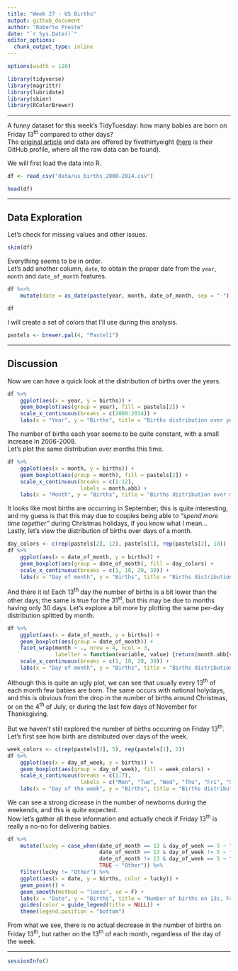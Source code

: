 ```yaml
---
title: "Week 27 - US Births"
output: github_document
author: "Roberto Preste"
date: "`r Sys.Date()`"
editor_options: 
  chunk_output_type: inline
---
```


```r
options(width = 120)
```

```r
library(tidyverse)
library(magrittr)
library(lubridate)
library(skimr)
library(RColorBrewer)
```

___  

A funny dataset for this week's TidyTuesday: how many babies are born on Friday 13^th^ compared to other days?  
The [original article](https://fivethirtyeight.com/features/some-people-are-too-superstitious-to-have-a-baby-on-friday-the-13th/) and data are offered by fivethirtyeight ([here](https://github.com/rudeboybert/fivethirtyeight) is their GitHub profile, where all the raw data can be found).  

We will first load the data into R.  

```r
df <- read_csv("data/us_births_2000-2014.csv")
```

```r
head(df)
```

___  

## Data Exploration  

Let's check for missing values and other issues.  

```r
skim(df)
```

Everything seems to be in order.  
Let's add another column, `date`, to obtain the proper date from the `year`, `month` and `date_of_month` features.  

```r
df %<>% 
    mutate(date = as_date(paste(year, month, date_of_month, sep = "-")))
```

```r
df
```

I will create a set of colors that I'll use during this analysis.  

```r
pastels <- brewer.pal(4, "Pastel1")
```

___  

## Discussion  

Now we can have a quick look at the distribution of births over the years.  

```r
df %>% 
    ggplot(aes(x = year, y = births)) + 
    geom_boxplot(aes(group = year), fill = pastels[2]) + 
    scale_x_continuous(breaks = c(2000:2014)) + 
    labs(x = "Year", y = "Births", title = "Births distribution over years")
```

The number of births each year seems to be quite constant, with a small increase in 2006-2008.  
Let's plot the same distribution over months this time.  

```r
df %>% 
    ggplot(aes(x = month, y = births)) + 
    geom_boxplot(aes(group = month), fill = pastels[2]) + 
    scale_x_continuous(breaks = c(1:12), 
                       labels = month.abb) + 
    labs(x = "Month", y = "Births", title = "Births distribution over months")
```

It looks like most births are occurring in September; this is quite interesting, and my guess is that this may due to couples being able to *"spend more time together"* during Christmas holidays, if you know what I mean...  
Lastly, let's view the distribution of births over days of a month.  

```r
day_colors <- c(rep(pastels[2], 12), pastels[1], rep(pastels[2], 18))
df %>% 
    ggplot(aes(x = date_of_month, y = births)) + 
    geom_boxplot(aes(group = date_of_month), fill = day_colors) + 
    scale_x_continuous(breaks = c(1, 10, 20, 30)) + 
    labs(x = "Day of month", y = "Births", title = "Births distribution over days of the month")
```

And there it is! Each 13^th^ day the number of births is a bit lower than the other days; the same is true for the 31^st^, but this may be due to months having only 30 days. Let's explore a bit more by plotting the same per-day distribution splitted by month.  

```r
df %>% 
    ggplot(aes(x = date_of_month, y = births)) + 
    geom_boxplot(aes(group = date_of_month)) +
    facet_wrap(month ~ ., nrow = 4, ncol = 3, 
               labeller = function(variable, value) {return(month.abb[value])}) + 
    scale_x_continuous(breaks = c(1, 10, 20, 30)) + 
    labs(x = "Day of month", y = "Births", title = "Births distribution over days per each month")
```

Although this is quite an ugly plot, we can see that usually every 13^th^ of each month few babies are born. The same occurs with national holydays, and this is obvious from the drop in the number of births around Christmas, or on the 4^th^ of July, or during the last few days of November for Thanksgiving.  

But we haven't still explored the number of births occurring on Friday 13^th^.  
Let's first see how birth are distributed over days of the week.  

```r
week_colors <- c(rep(pastels[2], 5), rep(pastels[1], 2))
df %>% 
    ggplot(aes(x = day_of_week, y = births)) + 
    geom_boxplot(aes(group = day_of_week), fill = week_colors) + 
    scale_x_continuous(breaks = c(1:7), 
                       labels = c("Mon", "Tue", "Wed", "Thu", "Fri", "Sat", "Sun")) +
    labs(x = "Day of the week", y = "Births", title = "Births distribution over the week")
```

We can see a strong dicrease in the number of newborns during the weekends, and this is quite expected.  
Now let's gather all these information and actually check if Friday 13^th^ is really a no-no for delivering babies.  

```r
df %>% 
    mutate(lucky = case_when(date_of_month == 13 & day_of_week == 5 ~ "Friday 13", 
                             date_of_month == 13 & day_of_week != 5 ~ "Regular 13",
                             date_of_month != 13 & day_of_week == 5 ~ "Regular Friday", 
                             TRUE ~ "Other")) %>% 
    filter(lucky != "Other") %>% 
    ggplot(aes(x = date, y = births, color = lucky)) + 
    geom_point() + 
    geom_smooth(method = "loess", se = F) + 
    labs(x = "Date", y = "Births", title = "Number of births on 13s, Fridays and Friday 13s") + 
    guides(color = guide_legend(title = NULL)) + 
    theme(legend.position = "bottom")
```

From what we see, there is no actual decrease in the number of births on Friday 13^th^, but rather on the 13^th^ of each month, regardless of the day of the week.  

___ 

```r
sessionInfo()
```